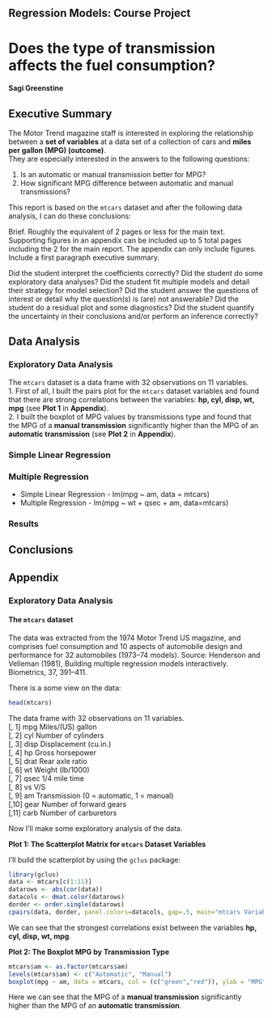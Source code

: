 
## Regression Models: Course Project

# Does the type of transmission affects the fuel consumption?

#### Sagi Greenstine

## Executive Summary

The Motor Trend magazine staff is interested in exploring the relationship between a **set of variables** at a data set of a collection of cars and **miles per gallon (MPG) (outcome)**.  
They are especially interested in the answers to the following questions:

1. Is an automatic or manual transmission better for MPG?  
2. How significant MPG difference between automatic and manual transmissions?

This report is based on the ```mtcars``` dataset and after the following data analysis, I can do these conclusions:


Brief. 
Roughly the equivalent of 2 pages or less for the main text. 
Supporting figures in an appendix can be included up to 5 total pages including the 2 for the main report. 
The appendix can only include figures.
Include a first paragraph executive summary.

Did the student interpret the coefficients correctly?
Did the student do some exploratory data analyses?
Did the student fit multiple models and detail their strategy for model selection?
Did the student answer the questions of interest or detail why the question(s) is (are) not answerable?
Did the student do a residual plot and some diagnostics?
Did the student quantify the uncertainty in their conclusions and/or perform an inference correctly?

## Data Analysis

### Exploratory Data Analysis

The ```mtcars``` dataset is a data frame with 32 observations on 11 variables.  
1. First of all, I built the pairs plot for the ```mtcars``` dataset variables and found that there are strong correlations between the variables: **hp, cyl, disp, wt, mpg** (see **Plot 1** in **Appendix**).  
2. I built the boxplot of MPG values by transmissions type and found that the MPG of a **manual transmission** significantly higher than the MPG of an **automatic transmission** (see **Plot 2** in **Appendix**).


### Simple Linear Regression

### Multiple Regression

* Simple Linear Regression - lm(mpg ~ am, data = mtcars)
* Multiple Regression - lm(mpg ~ wt + qsec + am, data=mtcars)

### Results

## Conclusions

## Appendix

### Exploratory Data Analysis

#### The ```mtcars``` dataset
The data was extracted from the 1974 Motor Trend US magazine, and comprises fuel consumption and 10 aspects of automobile design and performance for 32 automobiles (1973–74 models).
Source: Henderson and Velleman (1981), Building multiple regression models interactively. Biometrics, 37, 391–411.  

There is a some view on the data:

```r
head(mtcars)
```

The data frame with 32 observations on 11 variables.  
[, 1]	mpg	Miles/(US) gallon  
[, 2]	cyl	Number of cylinders  
[, 3]	disp	Displacement (cu.in.)  
[, 4]	hp	Gross horsepower  
[, 5]	drat	Rear axle ratio  
[, 6]	wt	Weight (lb/1000)  
[, 7]	qsec	1/4 mile time  
[, 8]	vs	V/S  
[, 9]	am	Transmission (0 = automatic, 1 = manual)  
[,10]	gear	Number of forward gears  
[,11]	carb	Number of carburetors  

Now I'll make some exploratory analysis of the data.

**Plot 1: The Scatterplot Matrix for ```mtcars``` Dataset Variables**

I'll build the scatterplot by using the ```gclus``` package:

```r
library(gclus)
data <- mtcars[c(1:11)] 
datarows <- abs(cor(data))
datacols <- dmat.color(datarows)
dorder <- order.single(datarows) 
cpairs(data, dorder, panel.colors=datacols, gap=.5, main="mtcars Variables Correlations" )
```

We can see that the strongest correlations exist between the variables **hp, cyl, disp, wt, mpg**.

**Plot 2: The Boxplot MPG by Transmission Type** 

```r
mtcars$am <- as.factor(mtcars$am)
levels(mtcars$am) <- c("Automatic", "Manual")
boxplot(mpg ~ am, data = mtcars, col = (c("green","red")), ylab = "MPG", xlab = "Transmission Type")
```

Here we can see that the MPG of a **manual transmission** significantly higher than the MPG of an **automatic transmission**.
